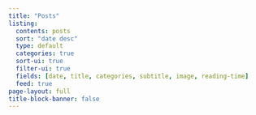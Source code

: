 ```yaml
---
title: "Posts"
listing:
  contents: posts
  sort: "date desc"
  type: default
  categories: true
  sort-ui: true
  filter-ui: true
  fields: [date, title, categories, subtitle, image, reading-time]
  feed: true
page-layout: full
title-block-banner: false
---
```


